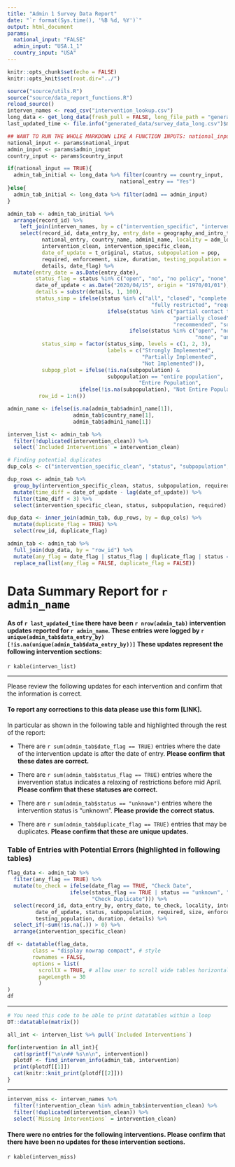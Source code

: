 ```yaml
---
title: "Admin 1 Survey Data Report"
date: "`r format(Sys.time(), '%B %d, %Y')`"
output: html_document
params:
  national_input: "FALSE"
  admin_input: "USA.1_1"
  country_input: "USA"
---
```


```r
knitr::opts_chunk$set(echo = FALSE)
knitr::opts_knit$set(root.dir="../")

```


```r
source("source/utils.R")
source("source/data_report_functions.R")
reload_source()
interven_names <- read_csv("intervention_lookup.csv")
long_data <- get_long_data(fresh_pull = FALSE, long_file_path = "generated_data/survey_data_long.csv", remove_names=TRUE)
last_updated_time <- file.info("generated_data/survey_data_long.csv")$mtime
```


```r
## WANT TO RUN THE WHOLE MARKDOWN LIKE A FUNCTION INPUTS: national_input, country_input, admin_input ##
national_input <- params$national_input
admin_input <- params$admin_input
country_input <- params$country_input

if(national_input == TRUE){
  admin_tab_initial <- long_data %>% filter(country == country_input,
                                    national_entry == "Yes")
}else{
  admin_tab_initial <- long_data %>% filter(adm1 == admin_input)
}

admin_tab <- admin_tab_initial %>% 
  arrange(record_id) %>%
    left_join(interven_names, by = c("intervention_specific", "intervention")) %>%
    select(record_id, data_entry_by, entry_date = geography_and_intro_timestamp,
           national_entry, country_name, admin1_name, locality = adm_lowest,
           intervention_clean, intervention_specific_clean,
           date_of_update = t_original, status, subpopulation = pop,
           required, enforcement, size, duration, testing_population = test_pop,
           details, date_flag) %>%
  mutate(entry_date = as.Date(entry_date),
         status_flag = status %in% c("open", "no", "no policy", "none", "unrestricted") &
         date_of_update < as.Date("2020/04/15", origin = "1970/01/01"),
         details = substr(details, 1, 100),
         status_simp = ifelse(status %in% c("all", "closed", "complete contact tracing",
                                              "fully restricted", "required", "yes"), 1,
                                ifelse(status %in% c("partial contact tracing",
                                                     "partially closed", "partially restricted",
                                                     "recommended", "some"), 2,
                                       ifelse(status %in% c("open", "no", "no policy",
                                                            "none", "unrestricted"), 3, status))),
           status_simp = factor(status_simp, levels = c(1, 2, 3),
                                labels = c("Strongly Implemented",
                                           "Partially Implemented",
                                           "Not Implemented")),
           subpop_plot = ifelse(!is.na(subpopulation) &
                                subpopulation == "entire population", 
                                          "Entire Population",
                       ifelse(!is.na(subpopulation), "Not Entire Population", "NA")),
          row_id = 1:n())

admin_name <- ifelse(is.na(admin_tab$admin1_name[1]),
                     admin_tab$country_name[1],
                     admin_tab$admin1_name[1])

interven_list <- admin_tab %>%
  filter(!duplicated(intervention_clean)) %>%
  select(`Included Interventions` = intervention_clean)
```

```r

# Finding potential duplicates
dup_cols <- c("intervention_specific_clean", "status", "subpopulation", "required")

dup_rows <- admin_tab %>%
  group_by(intervention_specific_clean, status, subpopulation, required) %>%
  mutate(time_diff = date_of_update - lag(date_of_update)) %>% 
  filter(time_diff < 3) %>%
  select(intervention_specific_clean, status, subpopulation, required)

dup_data <- inner_join(admin_tab, dup_rows, by = dup_cols) %>%
  mutate(duplicate_flag = TRUE) %>%
  select(row_id, duplicate_flag)

admin_tab <- admin_tab %>%
  full_join(dup_data, by = "row_id") %>%
  mutate(any_flag = date_flag | status_flag | duplicate_flag | status == "unknown") %>%
  replace_na(list(any_flag = FALSE, duplicate_flag = FALSE))
```



# Data Summary Report for `r admin_name`

#### As of `r last_updated_time` there have been `r nrow(admin_tab)` intervention updates reported for `r admin_name`. These entries were logged by `r unique(admin_tab$data_entry_by)[!is.na(unique(admin_tab$data_entry_by))]` These updates represent the following intervention sections:

`r kable(interven_list)`


***

Please review the following updates for each intervention and confirm that the information is correct.

#### To report any corrections to this data please use this form [LINK].

In particular as shown in the following table and highlighted through the rest of the report:

* There are `r sum(admin_tab$date_flag == TRUE)` entries where the date of the intervention update is after the date of entry. **Please confirm that these dates are correct.**
    
* There are `r sum(admin_tab$status_flag == TRUE)` entries where the invervention status indicates a relaxing of restrictions before mid April. **Please confirm that these statuses are correct.**

* There are `r sum(admin_tab$status == "unknown")` entries where the intervention status is "unknown". **Please provide the correct status.**

* There are `r sum(admin_tab$duplicate_flag == TRUE)` entries that may be duplicates. **Please confirm that these are unique updates.**


### Table of Entries with Potential Errors (highlighted in following tables)
```r
flag_data <- admin_tab %>%
  filter(any_flag == TRUE) %>%
  mutate(to_check = ifelse(date_flag == TRUE, "Check Date",
                    ifelse(status_flag == TRUE | status == "unknown", "Check Status",
                           "Check Duplicate"))) %>%
  select(record_id, data_entry_by, entry_date, to_check, locality, intervention_specific_clean,
         date_of_update, status, subpopulation, required, size, enforcement,
         testing_population, duration, details) %>%
  select_if(~sum(!is.na(.)) > 0) %>%
  arrange(intervention_specific_clean)

df <- datatable(flag_data,
        class = "display nowrap compact", # style
        rownames = FALSE,
        options = list(
          scrollX = TRUE, # allow user to scroll wide tables horizontally
          pageLength = 30
          )
)
df
```


***

```r
# You need this code to be able to print datatables within a loop
DT::datatable(matrix())
```


```r

all_int <- interven_list %>% pull(`Included Interventions`)

for(intervention in all_int){
  cat(sprintf("\n\n## %s\n\n", intervention))
  plotdf <- find_interven_info(admin_tab, intervention)
  print(plotdf[[1]])
  cat(knitr::knit_print(plotdf[[2]]))
}
```



***

```r
interven_miss <- interven_names %>%
  filter(!intervention_clean %in% admin_tab$intervention_clean) %>%
  filter(!duplicated(intervention_clean)) %>%
  select(`Missing Interventions` = intervention_clean)
```

#### There were no entries for the following interventions. **Please confirm that there have been no updates for these intervention sections.**

`r kable(interven_miss)`




